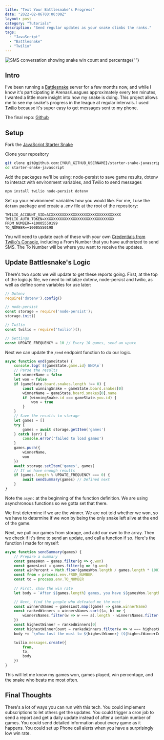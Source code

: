 ---
title: "Text Your Battlesnake's Progress"
date: "2022-02-06T00:00:00Z"
layout: post
category: "Tutorials"
description: "Send regular updates as your snake climbs the ranks."
tags:
  - "JavaScript"
  - "Battlesnake"
  - "Twilio"
---

<Image
  className="header"
  src="/images/battlesnake-reports.png"
  height={250}
  width={250}
  alt="SMS conversation showing snake win count and percentage"
/>{' '}

## Intro

I've been running a [Battlesnake](https://play.battlesnake.com) server for a few months now, and while I know it's participating in Arenas/Leagues approximately every ten minutes, I wanted a little more insight into how my snake is doing. This project allows me to see my snake's progress in the league at regular intervals. I used [Twilio](https://twilio.com) because it's super easy to get messages sent to my phone.

The final repo: [Github](https://github.com/BoldBigflank/battlesnake-reports)

## Setup

Fork the [JavaScript Starter Snake](https://github.com/BattlesnakeOfficial/starter-snake-javascript)

Clone your repository

```bash
git clone git@github.com:{YOUR_GITHUB_USERNAME}/starter-snake-javascript.git
cd starter-snake-javascript
```

Add the packages we'll be using: node-persist to save game results, dotenv to interact with environment variables, and Twilio to send messages
```bash
npm install twilio node-persist dotenv
```

Set up your environment variables how you would like. For me, I use the `dotenv` package and create a .env file at the root of the repository:
```bash:.env
TWILIO_ACCOUNT_SID=ACXXXXXXXXXXXXXXXXXXXXXXXXXXXXXXXX
TWILIO_AUTH_TOKEN=XXXXXXXXXXXXXXXXXXXXXXXXXXXXXXXX
FROM_NUMBER=+10005550199
TO_NUMBER=+10005550198
```

You will need to update each of these with your own [Credentials from Twilio's Console](https://console.twilio.com/), including a From Number that you have authorized to send SMS. The To Number will be where you want to receive the updates.

## Update Battlesnake's Logic

There's two spots we will update to get these reports going. First, at the top of the logic.js file, we need to initialize dotenv, node-persist and twilio, as well as define some variables for use later:

```javascript:logic.js
// Dotenv
require('dotenv').config()

// node-persist
const storage = require('node-persist');
storage.init()

// Twilio
const twilio = require('twilio')();

// Settings
const UPDATE_FREQUENCY = 10 // Every 10 games, send an upate

```

Next we can update the `/end` endpoint function to do our logic.

```js:logic.js
async function end(gameState) {
    console.log(`${gameState.game.id} END\n`)
    // Parse the results
    let winnerName = false
    let won = false
    if (gameState.board.snakes.length !== 0) {
        const winningSnake = gameState.board.snakes[0]
        winnerName = gameState.board.snakes[0].name
        if (winningSnake.id === gameState.you.id) {
            won = true
        }
    }
    // Save the results to storage
    let games = []
    try {
        games = await storage.getItem('games')
    } catch (err) {
        console.error('failed to load games')
    }
    games.push({
        winnerName,
        won
    })
    await storage.setItem('games', games)
    // If we have enough results
    if (games.length % UPDATE_FREQUENCY === 0) {
        await sendSummary(games) // Defined next
    }
}
```

Note the `async` at the beginning of the function definition. We are using asynchronous functions so we gotta set that there.

We first determine if we are the winner. We are not told whether we won, so we have to determine if we won by being the only snake left alive at the end of the game.

Next, we pull our games from storage, and add our own to the array. Then we check if it's time to send an update, and call a function if so. Here's the function I made for myself:


```js:logic.js
async function sendSummary(games) {
    // Prepare a summary
    const gamesWon = games.filter(g => g.won)
    const gamesLost = games.filter(g => !g.won)
    const winPercent = Math.floor(gamesWon.length / games.length * 100)
    const from = process.env.FROM_NUMBER
    const to = process.env.TO_NUMBER
    
    // First, show the win rate
    let body = `After ${games.length} games, you have ${gamesWon.length} wins for rate of ${winPercent}%`

    // Next, find the people who defeated me the most
    const winnersNames = gamesLost.map((game) => game.winnerName)
    const rankedWinners = winnersNames.sort((a, b) => {
        winnersNames.filter(w => w === a).length - winnersNames.filter(w => w === b).length
    })
    const highestWinner = rankedWinners[0]
    const highestWinnerCount = rankedWinners.filter(w => w === highestWinner).length
    body += `\nYou lost the most to ${highestWinner} (${highestWinnerCount} times)`

    twilio.messages.create({
        from,
        to,
        body
    })
}
```

This will let me know my games won, games played, win percentage, and the snake who beats me most often.

## Final Thoughts

There's a lot of ways you can run with this tech. You could implement subscriptions to let others get the updates. You could trigger a cron job to send a report and get a daily update instead of after a certain number of games. You could send detailed information about every game as it happens. You could set up Phone call alerts when you have a surprisingly low win rate.


